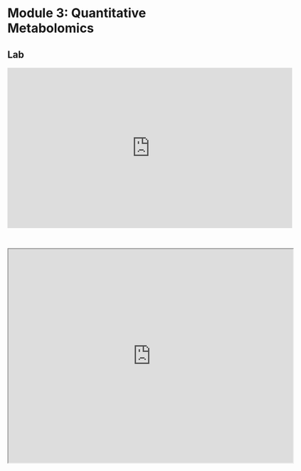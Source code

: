 # Module 3: Quantitative Metabolomics

## Lab

<iframe width="640" height="360" src="https://www.youtube.com/embed/35KOK0QkMSU?si=bvXx_RSznr4Q7Gqx" title="YouTube video player" frameborder="0" allow="accelerometer; autoplay; clipboard-write; encrypted-media; gyroscope; picture-in-picture; web-share" referrerpolicy="strict-origin-when-cross-origin" allowfullscreen></iframe>

<br>

<iframe src="https://drive.google.com/file/d/1tvXF8oKJGgoW9wogusZwA2szGbG6YpeK/preview" width="640" height="480" allow="autoplay"></iframe>


